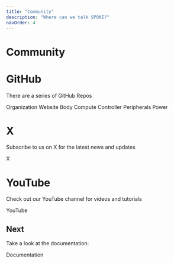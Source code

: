```yaml
---
title: "Community"
description: "Where can we talk SPOKE?"
navOrder: 4
---
```


# Community


# GitHub

There are a series of GitHub Repos

<Flex wrap="wrap" gap="2" mt="3" pl="5">
  <LinkButton
    href="https://github.com/spokerobotics"
    target="_blank"
    rel="noopener noreferrer"
    title="SPOKE ROBOTICS"
  >
    <Github size={16} style={{ marginRight: 8 }} />
    Organization 
  </LinkButton> 
  <LinkButton
    href="https://github.com/SpokeRobotics/spoke-web"
    target="_blank"
    rel="noopener noreferrer"
    title="SPOKE Web"
  >
    <Github size={16} style={{ marginRight: 8 }} />
     Website
  </LinkButton> 
  <LinkButton
    href="https://github.com/SpokeRobotics/spoke-body"
    target="_blank"
    rel="noopener noreferrer"
    title="SPOKE Body"
  >
    <Github size={16} style={{ marginRight: 8 }} />
     Body
  </LinkButton> 
  <LinkButton
    href="https://github.com/SpokeRobotics/spoke-compute"
    target="_blank"
    rel="noopener noreferrer"
    title="SPOKE Compute"
  >
    <Github size={16} style={{ marginRight: 8 }} />
     Compute
  </LinkButton> 
  <LinkButton
    href="https://github.com/SpokeRobotics/spoke-controller"
    target="_blank"
    rel="noopener noreferrer"
    title="SPOKE Controller"
  >
    <Github size={16} style={{ marginRight: 8 }} />
     Controller
  </LinkButton> 
  <LinkButton
    href="https://github.com/SpokeRobotics/spoke-peripherals"
    target="_blank"
    rel="noopener noreferrer"
    title="SPOKE Peripherals"
  >
    <Github size={16} style={{ marginRight: 8 }} />
     Peripherals
  </LinkButton> 
  <LinkButton
    href="https://github.com/SpokeRobotics/spoke-power"
    target="_blank"
    rel="noopener noreferrer"
    title="SPOKE Power"
  >
    <Github size={16} style={{ marginRight: 8 }} />
     Power
  </LinkButton> 

</Flex>

# X

Subscribe to us on X for the latest news and updates

<Flex wrap="wrap" gap="2" mt="3" pl="5">
  <LinkButton
    href="https://x.com/spokerobotics"
    target="_blank"
    rel="noopener noreferrer"
    title="SPOKE ROBOTICS on X"
  >
    <Twitter size={16} style={{ marginRight: 8 }} />
    X
  </LinkButton>
</Flex>

# YouTube

Check out our YouTube channel for videos and tutorials

<Flex wrap="wrap" gap="2" mt="3" pl="5">
  <LinkButton
    href="https://www.youtube.com/@spokerobotics"
    target="_blank"
    rel="noopener noreferrer"
    title="SPOKE ROBOTICS on YouTube"
  >
    <Youtube size={16} style={{ marginRight: 8 }} />
    YouTube
  </LinkButton>
</Flex>

## Next

Take a look at the documentation:

<Flex wrap="wrap" gap="2" mt="2" pl="5">
  <LinkButton href="/docs" size="2">Documentation</LinkButton>
</Flex>



